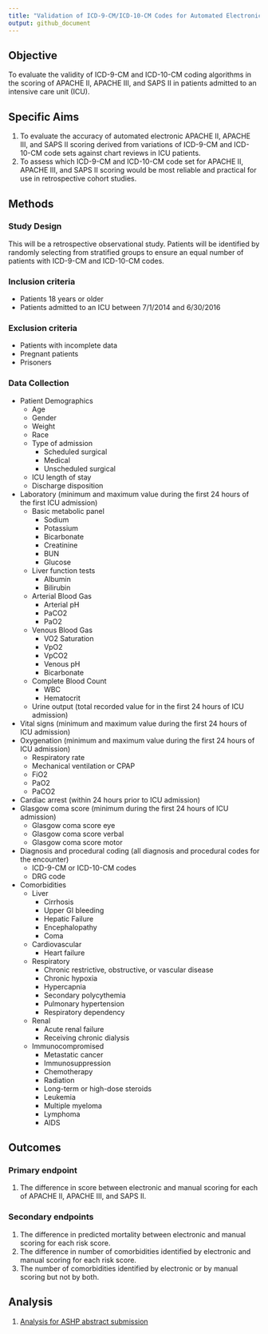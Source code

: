 ```yaml
---
title: "Validation of ICD-9-CM/ICD-10-CM Codes for Automated Electronic Scoring of APACHE II, APACHE III, and SAPS II"
output: github_document
---
```


## Objective

To evaluate the validity of ICD-9-CM and ICD-10-CM coding algorithms in the scoring of APACHE II, APACHE III, and SAPS II in patients admitted to an intensive care unit (ICU).

## Specific Aims

1. To evaluate the accuracy of automated electronic APACHE II, APACHE III, and SAPS II scoring derived from variations of ICD-9-CM and ICD-10-CM code sets against chart reviews in ICU patients.
1. To assess which ICD-9-CM and ICD-10-CM code set for APACHE II, APACHE III, and SAPS II scoring would be most reliable and practical for use in retrospective cohort studies.

## Methods

### Study Design

This will be a retrospective observational study. Patients will be identified by randomly selecting from stratified groups to ensure an equal number of patients with ICD-9-CM and ICD-10-CM codes.

### Inclusion criteria

* Patients 18 years or older
* Patients admitted to an ICU between 7/1/2014 and 6/30/2016

### Exclusion criteria

* Patients with incomplete data 
* Pregnant patients
* Prisoners

### Data Collection

* Patient Demographics
    - Age 
    - Gender 
    - Weight
    - Race
    - Type of admission
        + Scheduled surgical 
        + Medical
        + Unscheduled surgical 
    - ICU length of stay 
    - Discharge disposition
* Laboratory (minimum and maximum value during the first 24 hours of the first ICU admission)
    - Basic metabolic panel
        + Sodium
        + Potassium
        + Bicarbonate
        + Creatinine
        + BUN
        + Glucose
    - Liver function tests
        + Albumin
        + Bilirubin
    - Arterial Blood Gas
        + Arterial pH
        + PaCO2
        + PaO2
    - Venous Blood Gas
        + VO2 Saturation
        + VpO2
        + VpCO2
        + Venous pH
        + Bicarbonate
    - Complete Blood Count
        + WBC
        + Hematocrit
    - Urine output (total recorded value for in the first 24 hours of ICU admission)
* Vital signs (minimum and maximum value during the first 24 hours of ICU admission)
* Oxygenation (minimum and maximum value during the first 24 hours of ICU admission)
    - Respiratory rate
    - Mechanical ventilation or CPAP
    - FiO2
    - PaO2 
    - PaCO2 
* Cardiac arrest (within 24 hours prior to ICU admission)
* Glasgow coma score (minimum during the first 24 hours of ICU admission)
    - Glasgow coma score eye
    - Glasgow coma score verbal
    - Glasgow coma score motor
* Diagnosis and procedural coding (all diagnosis and procedural codes for the encounter)
    - ICD-9-CM or ICD-10-CM codes
    - DRG code
* Comorbidities 
    - Liver
        + Cirrhosis
        + Upper GI bleeding
        + Hepatic Failure
        + Encephalopathy
        + Coma
    - Cardiovascular
        + Heart failure
    - Respiratory
        + Chronic restrictive, obstructive, or vascular disease 
        + Chronic hypoxia
        + Hypercapnia
        + Secondary polycythemia
        + Pulmonary hypertension
        + Respiratory dependency
    - Renal
        + Acute renal failure
        + Receiving chronic dialysis
    - Immunocompromised
        + Metastatic cancer 
        + Immunosuppression
        + Chemotherapy
        + Radiation
        + Long-term or high-dose steroids
        + Leukemia
        + Multiple myeloma
        + Lymphoma
        + AIDS 

## Outcomes

### Primary endpoint

1. The difference in score between electronic and manual scoring for each of APACHE II, APACHE III, and SAPS II.

### Secondary endpoints

1. The difference in predicted mortality between electronic and manual scoring for each risk score.
1. The difference in number of comorbidities identified by electronic and manual scoring for each risk score.
1. The number of comorbidities identified by electronic or by manual scoring but not by both.

## Analysis

1. [Analysis for ASHP abstract submission](https://bgulbis.github.io/Risk_Score_Validation/report/analysis_ashp_abstract.nb.html)

